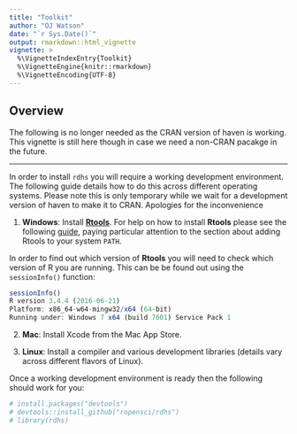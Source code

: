 ```yaml
---
title: "Toolkit"
author: "OJ Watson"
date: "`r Sys.Date()`"
output: rmarkdown::html_vignette
vignette: >
  %\VignetteIndexEntry{Toolkit}
  %\VignetteEngine{knitr::rmarkdown}
  %\VignetteEncoding{UTF-8}
---
```

## Overview

The following is no longer needed as the CRAN version of haven is working. This vignette is still here though in case we need a non-CRAN pacakge in the future. 

---

In order to install `rdhs` you will require a working development environment. The following guide details how to do this across different operating systems. Please note this is only temporary while we wait for a development version of haven to make it to CRAN. 
Apologies for the inconvenience

1. **Windows**: Install **[Rtools](https://cran.r-project.org/bin/windows/Rtools/)**. For help on how to install **Rtools** please see the following [guide](https://github.com/stan-dev/rstan/wiki/Install-Rtools-for-Windows), paying particular attention to the section about adding Rtools to your system `PATH`. 

In order to find out which version of **Rtools** you will need to check which version of R you are running. This can be be found out using the `sessionInfo()` function:

``` r 
sessionInfo()
R version 3.4.4 (2016-06-21)
Platform: x86_64-w64-mingw32/x64 (64-bit)
Running under: Windows 7 x64 (build 7601) Service Pack 1
```

2. **Mac**: Install Xcode from the Mac App Store.

3. **Linux**: Install a compiler and various development libraries (details vary across different flavors of Linux).

Once a working development environment is ready then the following should work for you:

```r
# install.packages("devtools")
# devtools::install_github("ropensci/rdhs")
# library(rdhs)
```
